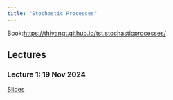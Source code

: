 ```yaml
---
title: "Stochastic Processes"
---
```


Book:[https://thiyangt.github.io/tst.stochasticprocesses/](https://thiyangt.github.io/tst.stochasticprocesses/)

## Lectures

### Lecture 1: 19 Nov 2024

[Slides](https://thiyangt.github.io/stochasticprocessesed2/#1)
